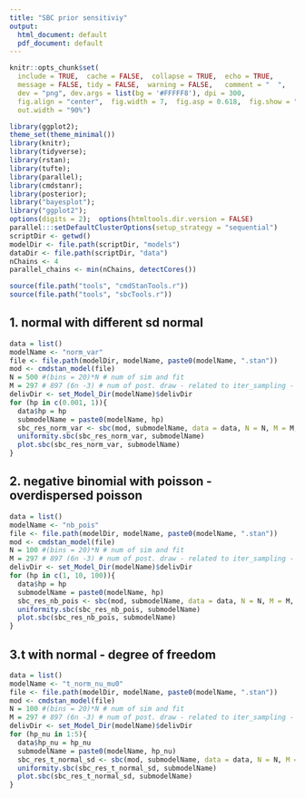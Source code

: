 ---
title: "SBC prior sensitiviy"
output:
  html_document: default
  pdf_document: default
---

```{r echo=FALSE, message=FALSE, warning=FALSE}
knitr::opts_chunk$set(
  include = TRUE,  cache = FALSE,  collapse = TRUE,  echo = TRUE,
  message = FALSE, tidy = FALSE,  warning = FALSE,   comment = "  ",
  dev = "png", dev.args = list(bg = '#FFFFF8'), dpi = 300,
  fig.align = "center",  fig.width = 7,  fig.asp = 0.618,  fig.show = "hold",
  out.width = "90%")
```


```{r}
library(ggplot2);
theme_set(theme_minimal())
library(knitr); 
library(tidyverse);
library(rstan);
library(tufte);
library(parallel);
library(cmdstanr);
library(posterior);
library("bayesplot");
library("ggplot2");
options(digits = 2);  options(htmltools.dir.version = FALSE)
parallel:::setDefaultClusterOptions(setup_strategy = "sequential")
scriptDir <- getwd()
modelDir <- file.path(scriptDir, "models")
dataDir <- file.path(scriptDir, "data")
nChains <- 4
parallel_chains <- min(nChains, detectCores())

source(file.path("tools", "cmdStanTools.r"))
source(file.path("tools", "sbcTools.r"))
```


## 1. normal with different sd normal
```{r}
data = list()
modelName <- "norm_var"
file <- file.path(modelDir, modelName, paste0(modelName, ".stan"))
mod <- cmdstan_model(file)
N = 500 #(bins = 20)*N # num of sim and fit
M = 297 # 897 (6n -3) # num of post. draw - related to iter_sampling - not used currently
delivDir <- set_Model_Dir(modelName)$delivDir
for (hp in c(0.001, 1)){
  data$hp = hp
  submodelName = paste0(modelName, hp)
  sbc_res_norm_var <- sbc(mod, submodelName, data = data, N = N, M = M, save_progress = delivDir)
  uniformity.sbc(sbc_res_norm_var, submodelName)
  plot.sbc(sbc_res_norm_var, submodelName)
}
```

## 2. negative binomial with poisson - overdispersed poisson
```{r}
data = list()
modelName <- "nb_pois"
file <- file.path(modelDir, modelName, paste0(modelName, ".stan"))
mod <- cmdstan_model(file)
N = 100 #(bins = 20)*N # num of sim and fit
M = 297 # 897 (6n -3) # num of post. draw - related to iter_sampling - not used currently
delivDir <- set_Model_Dir(modelName)$delivDir
for (hp in c(1, 10, 100)){
  data$hp = hp
  submodelName = paste0(modelName, hp)
  sbc_res_nb_pois <- sbc(mod, submodelName, data = data, N = N, M = M, save_progress = delivDir)
  uniformity.sbc(sbc_res_nb_pois, submodelName)
  plot.sbc(sbc_res_nb_pois, submodelName)
}
```

## 3.t with normal - degree of freedom
```{r}
data = list()
modelName <- "t_norm_nu_mu0"
file <- file.path(modelDir, modelName, paste0(modelName, ".stan"))
mod <- cmdstan_model(file)
N = 100 #(bins = 20)*N # num of sim and fit
M = 297 # 897 (6n -3) # num of post. draw - related to iter_sampling - not used currently
delivDir <- set_Model_Dir(modelName)$delivDir
for (hp_nu in 1:5){
  data$hp_nu = hp_nu
  submodelName = paste0(modelName, hp_nu)
  sbc_res_t_normal_sd <- sbc(mod, submodelName, data = data, N = N, M = M, save_progress = delivDir)
  uniformity.sbc(sbc_res_t_normal_sd, submodelName)
  plot.sbc(sbc_res_t_normal_sd, submodelName)
}
```

